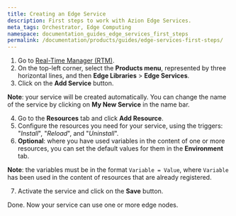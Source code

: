 ```yaml
---
title: Creating an Edge Service
description: First steps to work with Azion Edge Services.
meta_tags: Orchestrator, Edge Computing
namespace: documentation_guides_edge_services_first_steps
permalink: /documentation/products/guides/edge-services-first-steps/
---
```


1. Go to [Real-Time Manager (RTM)](https://manager.azion.com/).
2. On the top-left corner, select the **Products menu**, represented by three horizontal lines, and then **Edge Libraries** > **Edge Services**.
3. Click on the **Add Service** button.

**Note**: your service will be created automatically. You can change the name of the service by clicking on **My New Service** in the name bar.

4. Go to the **Resources** tab and click **Add Resource**.
5. Configure the resources you need for your service, using the triggers: "*Install*", "*Reload*", and "*Uninstall*".
6. **Optional**: where you have used variables in the content of one or more resources, you can set the default values for them in the **Environment** tab.

**Note**: the variables must be in the format `Variable = Value`, where `Variable` has been used in the content of resources that are already registered.

7. Activate the service and click on the **Save** button.

Done. Now your service can use one or more edge nodes.
